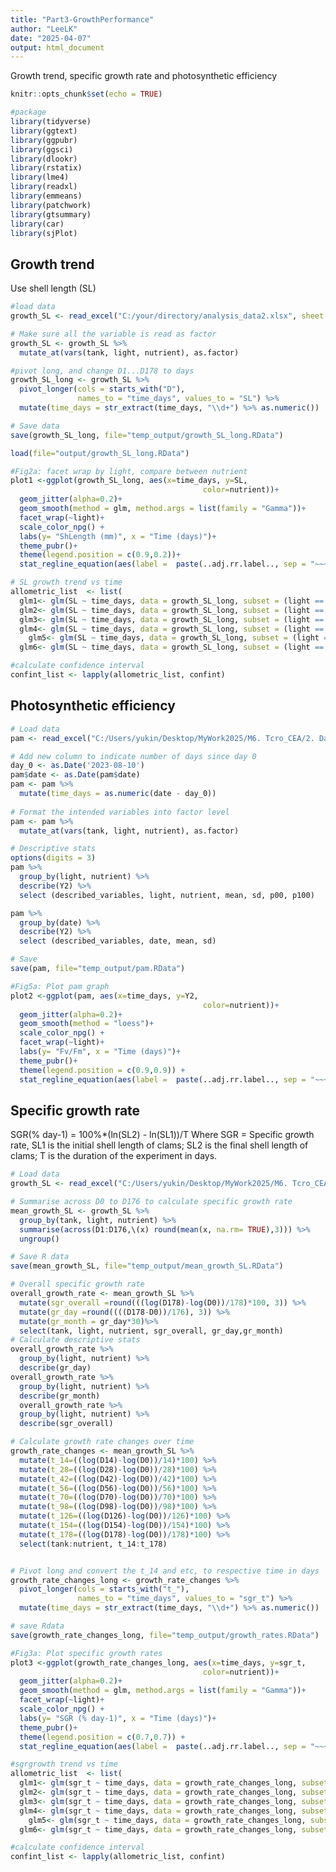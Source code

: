 ```yaml
---
title: "Part3-GrowthPerformance"
author: "LeeLK"
date: "2025-04-07"
output: html_document
---
```

Growth trend, specific growth rate and photosynthetic efficiency
```r
knitr::opts_chunk$set(echo = TRUE)

#package
library(tidyverse)
library(ggtext)
library(ggpubr)
library(ggsci)
library(dlookr)
library(rstatix)
library(lme4)
library(readxl)
library(emmeans)
library(patchwork)
library(gtsummary)
library(car)
library(sjPlot)
```

## Growth trend
Use shell length (SL)
```r
#load data
growth_SL <- read_excel("C:/your/directory/analysis_data2.xlsx", sheet = "growth_SL")

# Make sure all the variable is read as factor 
growth_SL <- growth_SL %>%
  mutate_at(vars(tank, light, nutrient), as.factor)

#pivot long, and change D1...D178 to days
growth_SL_long <- growth_SL %>%
  pivot_longer(cols = starts_with("D"), 
               names_to = "time_days", values_to = "SL") %>%
  mutate(time_days = str_extract(time_days, "\\d+") %>% as.numeric())

# Save data
save(growth_SL_long, file="temp_output/growth_SL_long.RData")

load(file="output/growth_SL_long.RData")

#Fig2a: facet wrap by light, compare between nutrient
plot1 <-ggplot(growth_SL_long, aes(x=time_days, y=SL, 
                                           color=nutrient))+
  geom_jitter(alpha=0.2)+
  geom_smooth(method = glm, method.args = list(family = "Gamma"))+
  facet_wrap(~light)+
  scale_color_npg() +
  labs(y= "ShLength (mm)", x = "Time (days)")+
  theme_pubr()+
  theme(legend.position = c(0.9,0.2))+
  stat_regline_equation(aes(label =  paste(..adj.rr.label.., sep = "~~~~")))

# SL growth trend vs time
allometric_list  <- list(
  glm1<- glm(SL ~ time_days, data = growth_SL_long, subset = (light == "PAR250" & nutrient == "Ambient")),
  glm2<- glm(SL ~ time_days, data = growth_SL_long, subset = (light == "PAR250" & nutrient == "Enriched")),  
  glm3<- glm(SL ~ time_days, data = growth_SL_long, subset = (light == "PAR350" & nutrient == "Ambient")),
  glm4<- glm(SL ~ time_days, data = growth_SL_long, subset = (light == "PAR350" & nutrient == "Enriched")),
    glm5<- glm(SL ~ time_days, data = growth_SL_long, subset = (light == "PAR450" & nutrient == "Ambient")),
  glm6<- glm(SL ~ time_days, data = growth_SL_long, subset = (light == "PAR450" & nutrient == "Enriched")))

#calculate confidence interval  
confint_list <- lapply(allometric_list, confint) 
```

## Photosynthetic efficiency
```r
# Load data
pam <- read_excel("C:/Users/yukin/Desktop/MyWork2025/M6. Tcro_CEA/2. DataAnalysis/Tcro_CEA/analysis_data2.xlsx", sheet = "PAM")

# Add new column to indicate number of days since day 0
day_0 <- as.Date('2023-08-10') 
pam$date <- as.Date(pam$date)
pam <- pam %>% 
  mutate(time_days = as.numeric(date - day_0))
  
# Format the intended variables into factor level 
pam <- pam %>%
  mutate_at(vars(tank, light, nutrient), as.factor)

# Descriptive stats
options(digits = 3)
pam %>%
  group_by(light, nutrient) %>%
  describe(Y2) %>%
  select (described_variables, light, nutrient, mean, sd, p00, p100)

pam %>%
  group_by(date) %>%
  describe(Y2) %>%
  select (described_variables, date, mean, sd)

# Save
save(pam, file="temp_output/pam.RData")

#Fig5a: Plot pam graph
plot2 <-ggplot(pam, aes(x=time_days, y=Y2, 
                                           color=nutrient))+
  geom_jitter(alpha=0.2)+
  geom_smooth(method = "loess")+
  scale_color_npg() +
  facet_wrap(~light)+
  labs(y= "Fv/Fm", x = "Time (days)")+
  theme_pubr()+
  theme(legend.position = c(0.9,0.9)) +
  stat_regline_equation(aes(label =  paste(..adj.rr.label.., sep = "~~~~")))
```

## Specific growth rate
SGR(% day-1) = 100%\*(ln(SL2) - ln(SL1))/T Where SGR = Specific growth rate, SL1 is the initial shell length of clams; SL2 is the final shell length of clams; T is the duration of the experiment in days.
```r
# Load data
growth_SL <- read_excel("C:/Users/yukin/Desktop/MyWork2025/M6. Tcro_CEA/2. DataAnalysis/Tcro_CEA/analysis_data2.xlsx", sheet = "growth_SL")

# Summarise across D0 to D176 to calculate specific growth rate
mean_growth_SL <- growth_SL %>% 
  group_by(tank, light, nutrient) %>%
  summarise(across(D1:D176,\(x) round(mean(x, na.rm= TRUE),3))) %>%
  ungroup()

# Save R data
save(mean_growth_SL, file="temp_output/mean_growth_SL.RData")

# Overall specific growth rate
overall_growth_rate <- mean_growth_SL %>% 
  mutate(sgr_overall =round(((log(D178)-log(D0))/178)*100, 3)) %>%
  mutate(gr_day =round((((D178-D0))/176), 3)) %>%
  mutate(gr_month = gr_day*30)%>%
  select(tank, light, nutrient, sgr_overall, gr_day,gr_month) 
# Calculate descriptive stats
overall_growth_rate %>% 
  group_by(light, nutrient) %>%
  describe(gr_day)
overall_growth_rate %>% 
  group_by(light, nutrient) %>%
  describe(gr_month)
  overall_growth_rate %>% 
  group_by(light, nutrient) %>%
  describe(sgr_overall)

# Calculate growth rate changes over time
growth_rate_changes <- mean_growth_SL %>% 
  mutate(t_14=((log(D14)-log(D0))/14)*100) %>%
  mutate(t_28=((log(D28)-log(D0))/28)*100) %>%
  mutate(t_42=((log(D42)-log(D0))/42)*100) %>%
  mutate(t_56=((log(D56)-log(D0))/56)*100) %>%
  mutate(t_70=((log(D70)-log(D0))/70)*100) %>%
  mutate(t_98=((log(D98)-log(D0))/98)*100) %>%
  mutate(t_126=((log(D126)-log(D0))/126)*100) %>%
  mutate(t_154=((log(D154)-log(D0))/154)*100) %>%
  mutate(t_178=((log(D178)-log(D0))/178)*100) %>%
  select(tank:nutrient, t_14:t_178)


# Pivot long and convert the t_14 and etc, to respective time in days
growth_rate_changes_long <- growth_rate_changes %>%
  pivot_longer(cols = starts_with("t_"), 
               names_to = "time_days", values_to = "sgr_t") %>%
  mutate(time_days = str_extract(time_days, "\\d+") %>% as.numeric())

# save Rdata
save(growth_rate_changes_long, file="temp_output/growth_rates.RData")

#Fig3a: Plot specific growth rates
plot3 <-ggplot(growth_rate_changes_long, aes(x=time_days, y=sgr_t, 
                                           color=nutrient))+
  geom_jitter(alpha=0.2)+
  geom_smooth(method = glm, method.args = list(family = "Gamma"))+
  facet_wrap(~light)+
  scale_color_npg() +
  labs(y= "SGR (% day-1)", x = "Time (days)")+
  theme_pubr()+
  theme(legend.position = c(0.7,0.7)) +
  stat_regline_equation(aes(label =  paste(..adj.rr.label.., sep = "~~~~")))

#sgrgrowth trend vs time
allometric_list  <- list(
  glm1<- glm(sgr_t ~ time_days, data = growth_rate_changes_long, subset = (light == "PAR250" & nutrient == "Ambient")),
  glm2<- glm(sgr_t ~ time_days, data = growth_rate_changes_long, subset = (light == "PAR250" & nutrient == "Enriched")),  
  glm3<- glm(sgr_t ~ time_days, data = growth_rate_changes_long, subset = (light == "PAR350" & nutrient == "Ambient")),
  glm4<- glm(sgr_t ~ time_days, data = growth_rate_changes_long, subset = (light == "PAR350" & nutrient == "Enriched")),
    glm5<- glm(sgr_t ~ time_days, data = growth_rate_changes_long, subset = (light == "PAR450" & nutrient == "Ambient")),
  glm6<- glm(sgr_t ~ time_days, data = growth_rate_changes_long, subset = (light == "PAR450" & nutrient == "Enriched")))

#calculate confidence interval   
confint_list <- lapply(allometric_list, confint) 
```